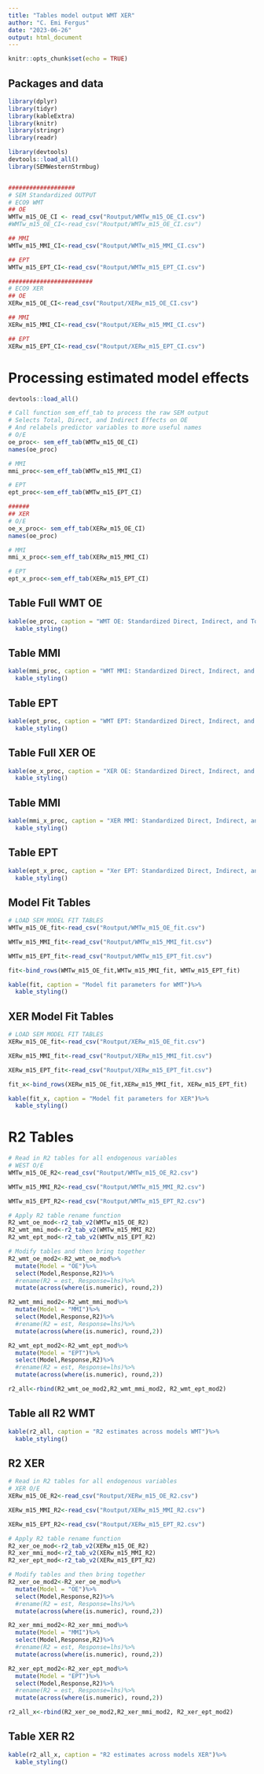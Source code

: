 ```yaml
---
title: "Tables model output WMT XER"
author: "C. Emi Fergus"
date: "2023-06-26"
output: html_document
---
```


```r
knitr::opts_chunk$set(echo = TRUE)
```

## Packages and data
```r
library(dplyr)
library(tidyr)
library(kableExtra)
library(knitr)
library(stringr)
library(readr)

library(devtools)
devtools::load_all()
library(SEMWesternStrmbug)


###################
# SEM Standardized OUTPUT
# ECO9 WMT
## OE
WMTw_m15_OE_CI <- read_csv("Routput/WMTw_m15_OE_CI.csv")
#WMTw_m15_OE_CI<-read_csv("Routput/WMTw_m15_OE_CI.csv")

## MMI
WMTw_m15_MMI_CI<-read_csv("Routput/WMTw_m15_MMI_CI.csv")

## EPT
WMTw_m15_EPT_CI<-read_csv("Routput/WMTw_m15_EPT_CI.csv")

########################
# ECO9 XER
## OE
XERw_m15_OE_CI<-read_csv("Routput/XERw_m15_OE_CI.csv")

## MMI
XERw_m15_MMI_CI<-read_csv("Routput/XERw_m15_MMI_CI.csv")

## EPT
XERw_m15_EPT_CI<-read_csv("Routput/XERw_m15_EPT_CI.csv")

```

# Processing estimated model effects
```r

devtools::load_all()

# Call function sem_eff_tab to process the raw SEM output
# Selects Total, Direct, and Indirect Effects on OE
# And relabels predictor variables to more useful names
# O/E
oe_proc<- sem_eff_tab(WMTw_m15_OE_CI)
names(oe_proc)

# MMI
mmi_proc<-sem_eff_tab(WMTw_m15_MMI_CI)

# EPT
ept_proc<-sem_eff_tab(WMTw_m15_EPT_CI)

######
## XER
# O/E
oe_x_proc<- sem_eff_tab(XERw_m15_OE_CI)
names(oe_proc)

# MMI
mmi_x_proc<-sem_eff_tab(XERw_m15_MMI_CI)

# EPT
ept_x_proc<-sem_eff_tab(XERw_m15_EPT_CI)

```

## Table Full WMT OE
```r
kable(oe_proc, caption = "WMT OE: Standardized Direct, Indirect, and Total Effects on benthic O/E")%>%
  kable_styling()
```

## Table MMI
```r
kable(mmi_proc, caption = "WMT MMI: Standardized Direct, Indirect, and Total Effects on benthic MMI")%>%
  kable_styling()
```

## Table EPT
```r
kable(ept_proc, caption = "WMT EPT: Standardized Direct, Indirect, and Total Effects on benthic EPT")%>%
  kable_styling()
```


## Table Full XER OE
```r
kable(oe_x_proc, caption = "XER OE: Standardized Direct, Indirect, and Total Effects on benthic O/E")%>%
  kable_styling()
```

## Table MMI
```r
kable(mmi_x_proc, caption = "XER MMI: Standardized Direct, Indirect, and Total Effects on benthic MMI")%>%
  kable_styling()
```

## Table EPT
```r
kable(ept_x_proc, caption = "Xer EPT: Standardized Direct, Indirect, and Total Effects on benthic EPT")%>%
  kable_styling()
```


## Model Fit Tables
```r
# LOAD SEM MODEL FIT TABLES
WMTw_m15_OE_fit<-read_csv("Routput/WMTw_m15_OE_fit.csv")

WMTw_m15_MMI_fit<-read_csv("Routput/WMTw_m15_MMI_fit.csv")

WMTw_m15_EPT_fit<-read_csv("Routput/WMTw_m15_EPT_fit.csv")

fit<-bind_rows(WMTw_m15_OE_fit,WMTw_m15_MMI_fit, WMTw_m15_EPT_fit)

kable(fit, caption = "Model fit parameters for WMT")%>%
  kable_styling()

```

## XER Model Fit Tables
```r
# LOAD SEM MODEL FIT TABLES
XERw_m15_OE_fit<-read_csv("Routput/XERw_m15_OE_fit.csv")

XERw_m15_MMI_fit<-read_csv("Routput/XERw_m15_MMI_fit.csv")

XERw_m15_EPT_fit<-read_csv("Routput/XERw_m15_EPT_fit.csv")

fit_x<-bind_rows(XERw_m15_OE_fit,XERw_m15_MMI_fit, XERw_m15_EPT_fit)

kable(fit_x, caption = "Model fit parameters for XER")%>%
  kable_styling()

```

# R2 Tables
```r
# Read in R2 tables for all endogenous variables
# WEST O/E
WMTw_m15_OE_R2<-read_csv("Routput/WMTw_m15_OE_R2.csv")

WMTw_m15_MMI_R2<-read_csv("Routput/WMTw_m15_MMI_R2.csv")

WMTw_m15_EPT_R2<-read_csv("Routput/WMTw_m15_EPT_R2.csv")

# Apply R2 table rename function
R2_wmt_oe_mod<-r2_tab_v2(WMTw_m15_OE_R2)
R2_wmt_mmi_mod<-r2_tab_v2(WMTw_m15_MMI_R2)
R2_wmt_ept_mod<-r2_tab_v2(WMTw_m15_EPT_R2)

# Modify tables and then bring together
R2_wmt_oe_mod2<-R2_wmt_oe_mod%>%
  mutate(Model = "OE")%>%
  select(Model,Response,R2)%>%
  #rename(R2 = est, Response=lhs)%>%
  mutate(across(where(is.numeric), round,2))

R2_wmt_mmi_mod2<-R2_wmt_mmi_mod%>%
  mutate(Model = "MMI")%>%
  select(Model,Response,R2)%>%
  #rename(R2 = est, Response=lhs)%>%
  mutate(across(where(is.numeric), round,2))

R2_wmt_ept_mod2<-R2_wmt_ept_mod%>%
  mutate(Model = "EPT")%>%
  select(Model,Response,R2)%>%
  #rename(R2 = est, Response=lhs)%>%
  mutate(across(where(is.numeric), round,2))

r2_all<-rbind(R2_wmt_oe_mod2,R2_wmt_mmi_mod2, R2_wmt_ept_mod2)

```

## Table all R2 WMT
```r
kable(r2_all, caption = "R2 estimates across models WMT")%>%
  kable_styling()
```

## R2 XER 
```r
# Read in R2 tables for all endogenous variables
# XER O/E
XERw_m15_OE_R2<-read_csv("Routput/XERw_m15_OE_R2.csv")

XERw_m15_MMI_R2<-read_csv("Routput/XERw_m15_MMI_R2.csv")

XERw_m15_EPT_R2<-read_csv("Routput/XERw_m15_EPT_R2.csv")

# Apply R2 table rename function
R2_xer_oe_mod<-r2_tab_v2(XERw_m15_OE_R2)
R2_xer_mmi_mod<-r2_tab_v2(XERw_m15_MMI_R2)
R2_xer_ept_mod<-r2_tab_v2(XERw_m15_EPT_R2)

# Modify tables and then bring together
R2_xer_oe_mod2<-R2_xer_oe_mod%>%
  mutate(Model = "OE")%>%
  select(Model,Response,R2)%>%
  #rename(R2 = est, Response=lhs)%>%
  mutate(across(where(is.numeric), round,2))

R2_xer_mmi_mod2<-R2_xer_mmi_mod%>%
  mutate(Model = "MMI")%>%
  select(Model,Response,R2)%>%
  #rename(R2 = est, Response=lhs)%>%
  mutate(across(where(is.numeric), round,2))

R2_xer_ept_mod2<-R2_xer_ept_mod%>%
  mutate(Model = "EPT")%>%
  select(Model,Response,R2)%>%
  #rename(R2 = est, Response=lhs)%>%
  mutate(across(where(is.numeric), round,2))

r2_all_x<-rbind(R2_xer_oe_mod2,R2_xer_mmi_mod2, R2_xer_ept_mod2)

```

## Table XER R2
```r
kable(r2_all_x, caption = "R2 estimates across models XER")%>%
  kable_styling()
```
